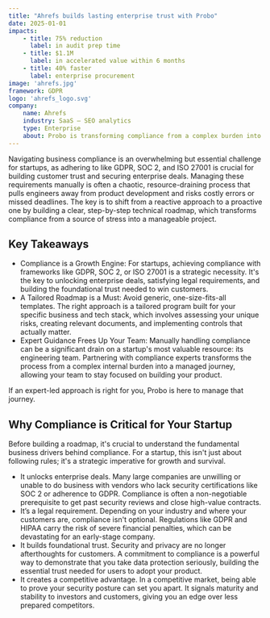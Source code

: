 ```yaml
---
title: "Ahrefs builds lasting enterprise trust with Probo"
date: 2025-01-01
impacts:
    - title: 75% reduction
      label: in audit prep time
    - title: $1.1M
      label: in accelerated value within 6 months
    - title: 40% faster
      label: enterprise procurement
image: 'ahrefs.jpg'
framework: GDPR
logo: 'ahrefs_logo.svg'
company:
    name: Ahrefs
    industry: SaaS — SEO analytics
    type: Enterprise
    about: Probo is transforming compliance from a complex burden into an intuitive journey.
---
```


Navigating business compliance is an overwhelming but essential challenge for startups, as adhering to   like GDPR, SOC 2, and ISO 27001 is crucial for building customer trust and securing enterprise deals. Managing these requirements manually is often a chaotic, resource-draining process that pulls engineers away from product development and risks costly errors or missed deadlines. The key is to shift from a reactive approach to a proactive one by building a clear, step-by-step technical roadmap, which transforms compliance from a source of stress into a manageable project.

## Key Takeaways

- Compliance is a Growth Engine: For startups, achieving compliance with frameworks like GDPR, SOC 2, or ISO 27001 is a strategic necessity. It's the key to unlocking enterprise deals, satisfying legal requirements, and building the foundational trust needed to win customers.
- A Tailored Roadmap is a Must: Avoid generic, one-size-fits-all templates. The right approach is a tailored program built for your specific business and tech stack, which involves assessing your unique risks, creating relevant documents, and implementing controls that actually matter.
- Expert Guidance Frees Up Your Team: Manually handling compliance can be a significant drain on a startup's most valuable resource: its engineering team. Partnering with compliance experts transforms the process from a complex internal burden into a managed journey, allowing your team to stay focused on building your product.

If an expert-led approach is right for you, Probo is here to manage that journey.

## Why Compliance is Critical for Your Startup

Before building a roadmap, it's crucial to understand the fundamental business drivers behind compliance. For a startup, this isn't just about following rules; it's a strategic imperative for growth and survival.

- It unlocks enterprise deals. Many large companies are unwilling or unable to do business with vendors who lack security certifications like SOC 2 or adherence to GDPR. Compliance is often a non-negotiable prerequisite to get past security reviews and close high-value contracts.
- It’s a legal requirement. Depending on your industry and where your customers are, compliance isn't optional. Regulations like GDPR and HIPAA carry the risk of severe financial penalties, which can be devastating for an early-stage company.
- It builds foundational trust. Security and privacy are no longer afterthoughts for customers. A commitment to compliance is a powerful way to demonstrate that you take data protection seriously, building the essential trust needed for users to adopt your product.
- It creates a competitive advantage. In a competitive market, being able to prove your security posture can set you apart. It signals maturity and stability to investors and customers, giving you an edge over less prepared competitors.
